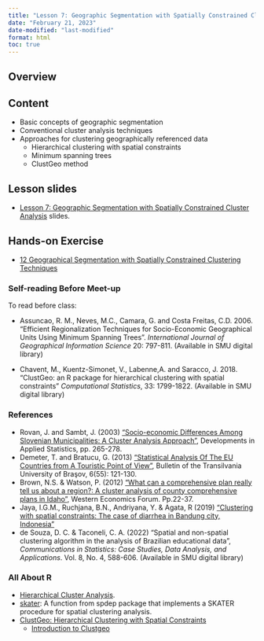```yaml
---
title: "Lesson 7: Geographic Segmentation with Spatially Constrained Cluster Analysis"
date: "February 21, 2023"
date-modified: "last-modified"
format: html
toc: true
---
```


## Overview

## Content

-   Basic concepts of geographic segmentation
-   Conventional cluster analysis techniques
-   Approaches for clustering geographically referenced data
    -   Hierarchical clustering with spatial constraints
    -   Minimum spanning trees
    -   ClustGeo method

## Lesson slides

-   [Lesson 7: Geographic Segmentation with Spatially Constrained Cluster Analysis](..\lesson\Lesson07\Lesson07-SCCA.html) slides.

## Hands-on Exercise

-   [12 Geographical Segmentation with Spatially Constrained Clustering Techniques](https://r4gdsa.netlify.app/chap12.html)

### Self-reading Before Meet-up

To read before class:

-   Assuncao, R. M., Neves, M.C., Camara, G. and Costa Freitas, C.D. 2006. "Efficient Regionalization Techniques for Socio-Economic Geographical Units Using Minimum Spanning Trees". *International Journal of Geographical Information Science* 20: 797-811. (Available in SMU digital library)

-   Chavent, M., Kuentz-Simonet, V., Labenne,A. and Saracco, J. 2018. "ClustGeo: an R package for hierarchical clustering with spatial constraints" *Computational Statistics*, 33: 1799-1822. (Available in SMU digital library)

### References

-   Rovan, J. and Sambt, J. (2003) ["Socio-economic Differences Among Slovenian Municipalities: A Cluster Analysis Approach"](http://citeseerx.ist.psu.edu/viewdoc/download?doi=10.1.1.126.4636&rep=rep1&type=pdf), Developments in Applied Statistics, pp. 265-278.\
-   Demeter, T. and Bratucu, G. (2013) ["Statistical Analysis Of The EU Countries from A Touristic Point of View"](https://search-proquest-com.libproxy.smu.edu.sg/docview/1510289237?rfr_id=info%3Axri%2Fsid%3Aprimo), Bulletin of the Transilvania University of Braşov, 6(55): 121-130.
-   Brown, N.S. & Watson, P. (2012) ["What can a comprehensive plan really tell us about a region?: A cluster analysis of county comprehensive plans in Idaho"](https://ageconsearch.umn.edu/record/176591/files/WEFFall2012v11n2_Brown.pdf), Western Economics Forum. Pp.22-37.
-   Jaya, I.G.M., Ruchjana, B.N., Andriyana, Y. & Agata, R (2019) ["Clustering with spatial constraints: The case of diarrhea in Bandung city, Indonesia"](https://iopscience.iop.org/article/10.1088/1742-6596/1397/1/012068)
-   de Souza, D. C. & Taconeli, C. A. (2022) "Spatial and non-spatial clustering algorithm in the analysis of Brazilian educational data", *Communications in Statistics: Case Studies, Data Analysis, and Applications*. Vol. 8, No. 4, 588-606. (Available in SMU digital library)

### All About R

-   [Hierarchical Cluster Analysis](http://uc-r.github.io/hc_clustering).
-   [skater](https://www.rdocumentation.org/packages/spdep/versions/0.8-1/topics/skater): A function from spdep package that implements a SKATER procedure for spatial clustering analysis.
-   [ClustGeo: Hierarchical Clustering with Spatial Constraints](https://cran.r-project.org/web/packages/ClustGeo/index.html)
    -   [Introduction to Clustgeo](https://cran.r-project.org/web/packages/ClustGeo/vignettes/intro_ClustGeo.html)
